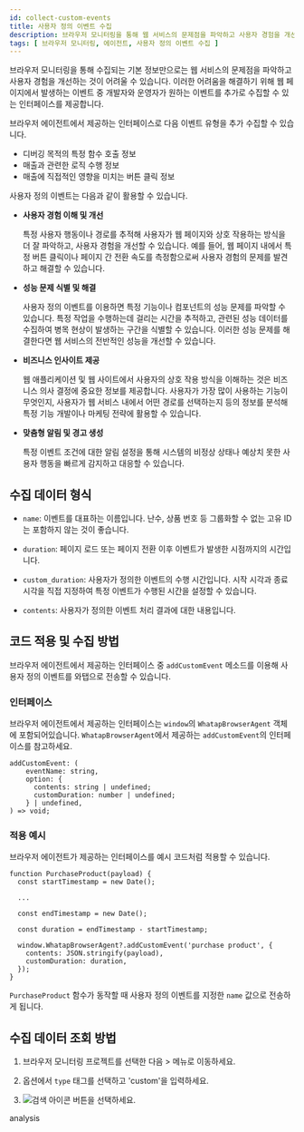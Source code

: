 ```yaml
---
id: collect-custom-events
title: 사용자 정의 이벤트 수집
description: 브라우저 모니터링을 통해 웹 서비스의 문제점을 파악하고 사용자 경험을 개선하기 위해, 웹 페이지에서 발생하는 이벤트 중 개발자와 운영자가 원하는 이벤트를 추가로 수집할 수 있는 인터페이스를 제공합니다.
tags: [ 브라우저 모니터링, 에이전트, 사용자 정의 이벤트 수집 ]
---
```


브라우저 모니터링을 통해 수집되는 기본 정보만으로는 웹 서비스의 문제점을 파악하고 사용자 경험을 개선하는 것이 어려울 수 있습니다. 이러한 어려움을 해결하기 위해 웹 페이지에서 발생하는 이벤트 중 개발자와 운영자가 원하는 이벤트를 추가로 수집할 수 있는 인터페이스를 제공합니다.

브라우저 에이전트에서 제공하는 인터페이스로 다음 이벤트 유형을 추가 수집할 수 있습니다.

* 디버깅 목적의 특정 함수 호출 정보
* 매출과 관련한 로직 수행 정보
* 매출에 직접적인 영향을 미치는 버튼 클릭 정보

사용자 정의 이벤트는 다음과 같이 활용할 수 있습니다.

* **사용자 경험 이해 및 개선**

  특정 사용자 행동이나 경로를 추적해 사용자가 웹 페이지와 상호 작용하는 방식을 더 잘 파악하고, 사용자 경험을 개선할 수 있습니다. 예를 들어, 웹 페이지 내에서 특정 버튼 클릭이나 페이지 간 전환 속도를 측정함으로써 사용자 경험의 문제를 발견하고 해결할 수 있습니다.

* **성능 문제 식별 및 해결**

  사용자 정의 이벤트를 이용하면 특정 기능이나 컴포넌트의 성능 문제를 파악할 수 있습니다. 특정 작업을 수행하는데 걸리는 시간을 추적하고, 관련된 성능 데이터를 수집하여 병목 현상이 발생하는 구간을 식별할 수 있습니다. 이러한 성능 문제를 해결한다면 웹 서비스의 전반적인 성능을 개선할 수 있습니다.

* **비즈니스 인사이트 제공**

  웹 애플리케이션 및 웹 사이트에서 사용자의 상호 작용 방식을 이해하는 것은 비즈니스 의사 결정에 중요한 정보를 제공합니다. 사용자가 가장 많이 사용하는 기능이 무엇인지, 사용자가 웹 서비스 내에서 어떤 경로를 선택하는지 등의 정보를 분석해 특정 기능 개발이나 마케팅 전략에 활용할 수 있습니다.

* **맞춤형 알림 및 경고 생성**

  특정 이벤트 조건에 대한 알림 설정을 통해 시스템의 비정상 상태나 예상치 못한 사용자 행동을 빠르게 감지하고 대응할 수 있습니다.

## 수집 데이터 형식

* `name`: 이벤트를 대표하는 이름입니다. 난수, 상품 번호 등 그룹화할 수 없는 고유 ID는 포함하지 않는 것이 좋습니다.

* `duration`: 페이지 로드 또는 페이지 전환 이후 이벤트가 발생한 시점까지의 시간입니다.

* `custom_duration`: 사용자가 정의한 이벤트의 수행 시간입니다. 시작 시각과 종료 시각을 직접 지정하여 특정 이벤트가 수행된 시간을 설정할 수 있습니다.

* `contents`: 사용자가 정의한 이벤트 처리 결과에 대한 내용입니다.

## 코드 적용 및 수집 방법

브라우저 에이전트에서 제공하는 인터페이스 중 `addCustomEvent` 메소드를 이용해 사용자 정의 이벤트를 와탭으로 전송할 수 있습니다.

### 인터페이스

브라우저 에이전트에서 제공하는 인터페이스는 `window`의 `WhatapBrowserAgent` 객체에 포함되어있습니다. `WhatapBrowserAgent`에서 제공하는 `addCustomEvent`의 인터페이스를 참고하세요.

```tsx title='Typescript'
addCustomEvent: (
    eventName: string,
    option: {
      contents: string | undefined;
      customDuration: number | undefined;
    } | undefined,
) => void;
```

### 적용 예시

브라우저 에이전트가 제공하는 인터페이스를 예시 코드처럼 적용할 수 있습니다.

```tsx title='Typescript'
function PurchaseProduct(payload) {
  const startTimestamp = new Date();

  ...

  const endTimestamp = new Date();

  const duration = endTimestamp - startTimestamp;

  window.WhatapBrowserAgent?.addCustomEvent('purchase product', {
    contents: JSON.stringify(payload),
    customDuration: duration,
  });
}
```

`PurchaseProduct` 함수가 동작할 때 사용자 정의 이벤트를 지정한 `name` 값으로 전송하게 됩니다.

## 수집 데이터 조회 방법

1. 브라우저 모니터링 프로젝트를 선택한 다음 <Cmdname sid="side_analysis" className="uitext" /> &gt; <Cmdname sid="side_userSessionEventSearch" className="uitext" /> 메뉴로 이동하세요.

1. <Cmdname sid="filter" className="uitext" /> 옵션에서 `type` 태그를 선택하고 'custom'을 입력하세요.

    <ImgLang img='collection-custom-events-example01.png' desc='필터 검색' />

1. ![검색 아이콘](/img/ico-btn-search.png) 버튼을 선택하세요.


analysis

